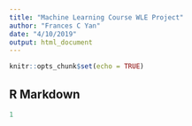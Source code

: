 ```yaml
---
title: "Machine Learning Course WLE Project"
author: "Frances C Yan"
date: "4/10/2019"
output: html_document
---
```


```r
knitr::opts_chunk$set(echo = TRUE)
```

## R Markdown

```r
1
```
